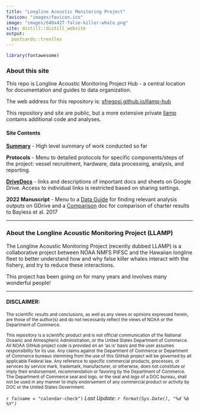 ```yaml
---
title: "Longline Acoustic Monitoring Project"
favicon: "images/favicon.ico"
image: "images/640x427-false-killer-whale.png"
site: distill::distill_website
output:
  postcards::trestles
---
```


```r
library(fontawesome)
```

### About this site
This repo is Longline Acoustic Monitoring Project Hub - a central location for documentation and guides to data organization.

The web address for this repository is: [sfregosi.github.io/llamp-hub](https://sfregosi.github.io/llamp-hub)

This repository and site are public, but a more extensive private [llamp](https://github.com/sfregosi/llamp) contains additional code and analyses. 

#### Site Contents
[**Summary**](summary.html) - High level summary of work conducted so far

**Protocols** - Menu to detailed protocols for specific components/steps of the project: vessel recruitment, hardware, data processing, analysis, and reporting. 

[**DriveDocs**](driveLinks.html) - links and descriptions of important docs and sheets on Google Drive. Access to individual links is restricted based on sharing settings. 

**2022 Manuscript** - Menu to a [Data Guide](simonis_data_guide.html) for finding relevant analysis outputs on GDrive and a [Comparison](bayless_simonis_comp.html) doc for comparison of charter results to Bayless et al. 2017



---

### About the Longline Acoustic Monitoring Project (LLAMP)
The Longline Acoustic Monitoring Project (recently dubbed LLAMP) is a collaborative project between NOAA NMFS PIFSC and the Hawaiian longline fleet to better understand how and why false killer whales interact with the fishery, and try to reduce these interactions. 

This project has been going on for many years and involves many wonderful people! 

---

#### DISCLAIMER:

<sub>The scientific results and conclusions, as well as any views or opinions expressed herein, are those of the author(s) and do not necessarily reflect the views of NOAA or the Department of Commerce.</sub>

<sub> This repository is a scientific product and is not official communication of the National Oceanic and Atmospheric Administration, or the United States Department of Commerce. All NOAA GitHub project code is provided on an 'as is' basis and the user assumes responsibility for its use. Any claims against the Department of Commerce or Department of Commerce bureaus stemming from the use of this GitHub project will be governed by all applicable Federal law. Any reference to specific commercial products, processes, or services by service mark, trademark, manufacturer, or otherwise, does not constitute or imply their endorsement, recommendation or favoring by the Department of Commerce. The Department of Commerce seal and logo, or the seal and logo of a DOC bureau, shall not be used in any manner to imply endorsement of any commercial product or activity by DOC or the United States Government.
</sub>


`r fa(name = "calendar-check")` *Last Update: `r format(Sys.Date(), "%d %b %Y")`*

